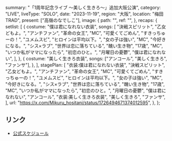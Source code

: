   summary: "「1周年記念ライブ 〜美しく生きろ〜」追加大阪公演",
  category: "LIVE",
  liveType: "SOLO",
  date: "2023-11-19",
  region: "大阪",
  location: "梅田TRAD",
  present: ["高嶺のなでしこ"],
  image: {
    path: "",
    ref: "",
  },
  recaps: {
    setlist: [
      {
        costume: "僕は君になれない衣装",
        songs: [
          "決戦スピリット",
          "乙女どもよ。",
          "アンチファン",
          "革命の女王",
          "MC",
          "可愛くてごめん",
          "すきっちゅーの！",
          "ユメムスビ",
          "ヒロインは平均以下。",
          "女の子は強い",
          "MC",
          "今好きになる。",
          "シス×ラブ",
          "世界は恋に落ちている",
          "醜い生き物",
          "17歳",
          "MC",
          "いつか私がママになったら",
          "初恋のひと。",
          "月曜日の憂鬱",
          "僕は君になれない",
        ],
      },
      {
        costume: "美しく生きろ衣装",
        songs: ["アンコール", "美しく生きろ", "ファンサ"],
      },
    ],
    stagePlan: [
      "衣装:僕は君になれない衣装",
      "決戦スピリット",
      "乙女どもよ。",
      "アンチファン",
      "革命の女王",
      "MC",
      "可愛くてごめん",
      "すきっちゅーの！",
      "ユメムスビ",
      "ヒロインは平均以下。",
      "女の子は強い",
      "MC",
      "今好きになる。",
      "シス×ラブ",
      "世界は恋に落ちている",
      "醜い生き物",
      "17歳",
      "MC",
      "いつか私がママになったら",
      "初恋のひと。",
      "月曜日の憂鬱",
      "僕は君になれない",
      "アンコール",
      "衣装:美しく生きろ衣装",
      "美しく生きろ",
      "ファンサ",
    ],
    url: "https://x.com/Mikuru_hositani/status/1726494671374012595",
  },
};

## リンク

- [公式スケジュール](https://takanenonadeshiko.jp/?p=1464)
